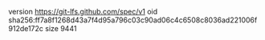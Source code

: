 version https://git-lfs.github.com/spec/v1
oid sha256:ff7a8f1268d43a7f4d95a796c03c90ad06c4c6508c8036ad221006f912de172c
size 9441
